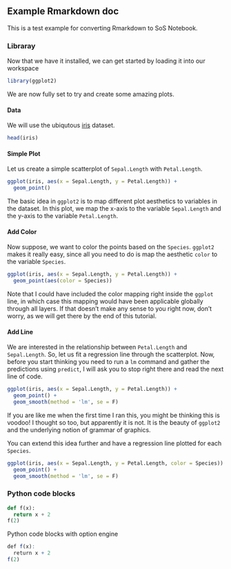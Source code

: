 ## Example Rmarkdown doc

This is a test example for converting Rmarkdown to SoS Notebook.


### Libraray

Now that we have it installed, we can get started by loading it into our workspace

```r
library(ggplot2)
```

We are now fully set to try and create some amazing plots. 

#### Data

We will use the ubiqutous [iris](http://stat.ethz.ch/R-manual/R-patched/library/datasets/html/iris.html) dataset.

```r
head(iris)
```

#### Simple Plot

Let us create a simple scatterplot of `Sepal.Length` with `Petal.Length`.

```r
ggplot(iris, aes(x = Sepal.Length, y = Petal.Length)) +
  geom_point()
```

The basic idea in `ggplot2` is to map different plot aesthetics to variables in the dataset. In this plot, we map the x-axis to the variable `Sepal.Length` and the y-axis to the variable `Petal.Length`.

#### Add Color

Now suppose, we want to color the points based on the `Species`. `ggplot2` makes it really easy, since all you need to do is map the aesthetic `color` to the variable `Species`.

```r
ggplot(iris, aes(x = Sepal.Length, y = Petal.Length)) +
  geom_point(aes(color = Species))
```

Note that I could have included the color mapping right inside the `ggplot` line, in which case this mapping would have been applicable globally through all layers. If that doesn't make any sense to you right now, don't worry, as we will get there by the end of this tutorial.

#### Add Line

We are interested in the relationship between `Petal.Length` and `Sepal.Length`. So, let us fit a regression line through the scatterplot. Now, before you start thinking you need to run a `lm` command and gather the predictions using `predict`, I will ask you to stop right there and read the next line of code.

```r
ggplot(iris, aes(x = Sepal.Length, y = Petal.Length)) +
  geom_point() + 
  geom_smooth(method = 'lm', se = F)
```

If you are like me when the first time I ran this, you might be thinking this is voodoo! I thought so too, but apparently it is not. It is the beauty of `ggplot2` and the underlying notion of grammar of graphics.

You can extend this idea further and have a regression line plotted for each `Species`.

```r
ggplot(iris, aes(x = Sepal.Length, y = Petal.Length, color = Species)) +
  geom_point() + 
  geom_smooth(method = 'lm', se = F)
```


### Python code blocks

```python
def f(x):
  return x + 2
f(2)
```

Python code blocks with option engine

```r
def f(x):
  return x + 2
f(2)
```


